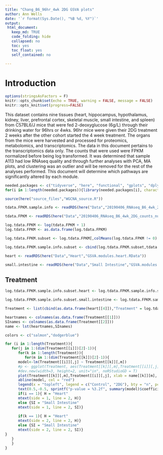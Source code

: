 ```yaml
---
title: "Chang_B6_96hr_4wk 2DG GSVA plots"
author: Ann Wells
date: '`r format(Sys.Date(), "%B %d, %Y")`'
output:
 html_document:
   keep_md: TRUE
   code_folding: hide
   collapsed: no
   toc: yes
   toc_float: yes
   self_contained: no
   
---
```


# Introduction

```r
options(stringsAsFactors = F)
knitr::opts_chunk$set(echo = TRUE, warning = FALSE, message = FALSE)
knitr::opts_knit$set(progress=FALSE)

```

This dataset contains nine tissues (heart, hippocampus, hypothalamus, kidney, liver, prefrontal cortex, skeletal muscle, small intestine, and spleen) from C57BL6/J mice that were fed 2-deoxyglucose (6g/L) through their drinking water for 96hrs or 4wks. 96hr mice were given their 2DG treatment 2 weeks after the other cohort started the 4 week treatment. The organs from the mice were harvested and processed for proteomics, metabolomics, and transcriptomics. The data in this document pertains to the transcriptomics data only. The counts that were used were FPKM normalized before being log transformed. It was determined that sample A113 had low RNAseq quality and through further analyses with PCA, MA plots, and clustering was an outlier and will be removed for the rest of the analyses performed. This document will determine which pathways are significantly altered by each module.

```r
needed.packages <- c("tidyverse", "here", "functional", "gplots", "dplyr", "GeneOverlap", "R.utils", "reshape2","magrittr","data.table", "RColorBrewer","preprocessCore", "ARTool","emmeans", "phia", "gprofiler2","rlist", "plotly","kableExtra","foreach","doParallel","doFuture")
for(i in 1:length(needed.packages)){library(needed.packages[i], character.only = TRUE)}

source(here("source_files","WGCNA_source.R"))
```

```r
tdata.FPKM.sample.info <- readRDS(here("Data","20190406_RNAseq_B6_4wk_2DG_counts_phenotypes.RData"))

tdata.FPKM <- readRDS(here("Data","20190406_RNAseq_B6_4wk_2DG_counts_numeric.RData"))

log.tdata.FPKM <- log(tdata.FPKM + 1)
log.tdata.FPKM <- as.data.frame(log.tdata.FPKM)

log.tdata.FPKM.subset <- log.tdata.FPKM[,colMeans(log.tdata.FPKM != 0) > 0.5] 

log.tdata.FPKM.sample.info.subset <- cbind(log.tdata.FPKM.subset,tdata.FPKM.sample.info[,c(27238:27240)])

heart <- readRDS(here("Data","Heart","GSVA.modules.heart.RData"))

small.intestine <- readRDS(here("Data","Small Intestine","GSVA.modules.small.intestine.RData"))
```

## Treatment
```r
log.tdata.FPKM.sample.info.subset.heart <- log.tdata.FPKM.sample.info.subset %>% rownames_to_column() %>% filter(Tissue == "Heart") %>% column_to_rownames()

log.tdata.FPKM.sample.info.subset.small.intestine <- log.tdata.FPKM.sample.info.subset %>% rownames_to_column() %>% filter(Tissue == "Small Intestine") %>% column_to_rownames()

Treatment <- list(cbind(as.data.frame(heart[[4]]),"Treatment" = log.tdata.FPKM.sample.info.subset.heart$Treatment), cbind(as.data.frame(small.intestine[[18]]),"Treatment" = log.tdata.FPKM.sample.info.subset.small.intestine$Treatment))

heartnames <- colnames(as.data.frame(Treatment[[1]]))
SInames <- colnames(as.data.frame(Treatment[[2]]))
name <- lst(heartnames,SInames) 

colors <- c("salmon","dodgerblue")

for (i in 1:length(Treatment)){
   for(j in 1:(dim(Treatment[[i]])[2]-1)){
      for(k in 1:length(Treatment)){
         for(m in 1:(dim(Treatment[[k]])[2]-1)){
      model<-lm(Treatment[[i]][,j] ~ Treatment[[k]][,m])
      #p <- ggplot(Treatment, aes(Treatment[[k]][,m],Treatment[[i]][,j])) + geom_point()
      #dev.new(width=3, height=2, unit="in", noRStudioGD = T)
      plot(Treatment[[k]][,m],Treatment[[i]][,j], xlab = name[[k]][m], ylab = name[[i]][j], col = colors[factor(log.tdata.FPKM.sample.info.subset.heart$Treatment)], pch = 16)
      abline(model, col = "red")
      legend(x = "topleft", legend = c("Control", "2DG"), bty = "n", pch =16, col = colors[factor(log.tdata.FPKM.sample.info.subset.heart$Treatment)])
      text(0.5,-0.5, sprintf("p-value = %3.2f", summary(model)$coefficients[2,4]))
      if(i == 1){ H = "Heart"
      mtext(side = 1, line = 2, H)}
      else {SI = "Small Intestine" 
      mtext(side = 1, line = 2, SI)}
      
      if(k == 1){ H = "Heart"
      mtext(side = 2, line = 2, H)}
      else {SI = "Small Intestine" 
      mtext(side = 2, line = 2, SI)}
}
   }
   }
}

```

<!-- ## Time -->
<!-- ```{r, cache=TRUE} -->
<!-- log.tdata.FPKM.sample.info.subset.heart <- log.tdata.FPKM.sample.info.subset %>% rownames_to_column() %>% filter(Tissue == "Heart") %>% column_to_rownames() -->

<!-- log.tdata.FPKM.sample.info.subset.small.intestine <- log.tdata.FPKM.sample.info.subset %>% rownames_to_column() %>% filter(Tissue == "Small Intestine") %>% column_to_rownames() -->

<!-- log.tdata.FPKM.sample.info.subset.spleen <- log.tdata.FPKM.sample.info.subset %>% rownames_to_column() %>% filter(Tissue == "Spleen") %>% column_to_rownames() -->

<!-- Treatment <- list(cbind(as.data.frame(heart[[16]]),"Treatment" = log.tdata.FPKM.sample.info.subset.heart$Treatment), cbind(as.data.frame(small.intestine[[7]]),"Treatment" = log.tdata.FPKM.sample.info.subset.small.intestine$Treatment), -->
<!-- cbind(as.data.frame(spleen[[18]]),"Treatment" = log.tdata.FPKM.sample.info.subset.spleen$Treatment), -->
<!-- cbind(as.data.frame(spleen[[29]]),"Treatment" = log.tdata.FPKM.sample.info.subset.spleen$Treatment)) -->

<!-- heartnames <- colnames(as.data.frame(Treatment[[1]])) -->
<!-- SInames <- colnames(as.data.frame(Treatment[[2]])) -->
<!-- spleennames <- colnames(as.data.frame(Treatment[[3]])) -->
<!-- spleennames2 <- colnames(as.data.frame(Treatment[[4]])) -->
<!-- name <- lst(heartnames,SInames, spleennames, spleennames2) -->

<!-- colors <- c("lightblue","darkolivegreen") -->

<!-- for (i in 1:length(Treatment)){ -->
<!--    for(j in 1:(dim(Treatment[[i]])[2]-1)){ -->
<!--       for(k in 1:length(Treatment)){ -->
<!--          for(m in 1:(dim(Treatment[[k]])[2]-1)){ -->
<!--       model<-lm(Treatment[[i]][,j] ~ Treatment[[k]][,m]) -->
<!--       plot(Treatment[[k]][,m],Treatment[[i]][,j], xlab = name[[k]][m], ylab = name[[i]][j], col = colors[factor(log.tdata.FPKM.sample.info.subset.heart$Treatment)], pch = 16) -->
<!--       abline(model, col = "red") -->
<!--       legend(x = "topleft", legend = c("Control", "2DG"), bty = "n", pch =16, col = colors[factor(log.tdata.FPKM.sample.info.subset.heart$Treatment)]) -->
<!--       text(0.5,-0.5, sprintf("p-value = %3.2f", summary(model)$coefficients[2,4])) -->

<!--       if(i == 1){ H = "Heart" -->
<!--       mtext(side = 1, line = 2, H)} -->
<!--       else if(i == 2) {SI = "Small Intestine"  -->
<!--       mtext(side = 1, line = 2, SI)} -->
<!--       else if(i == 3) {S = "Spleen"  -->
<!--       mtext(side = 1, line = 2, S)} -->
<!--       else if(i == 4) {SI = "Spleen"  -->
<!--       mtext(side = 1, line = 2, S)} -->

<!--       if(k == 1){ H = "Heart" -->
<!--       mtext(side = 1, line = 2, H)} -->
<!--       else if(k == 2) {SI = "Small Intestine"  -->
<!--       mtext(side = 1, line = 2, SI)} -->
<!--       else if(k == 3) {S = "Spleen"  -->
<!--       mtext(side = 1, line = 2, S)} -->
<!--       else if(k == 4) {SI = "Spleen"  -->
<!--       mtext(side = 1, line = 2, S)} -->
<!-- } -->
<!--    } -->
<!--    } -->
<!-- } -->
<!-- ``` -->

<!-- ## Brain -->
<!-- ```{r, cache=TRUE} -->
<!-- log.tdata.FPKM.sample.info.subset.hip.hyp.cortex <- log.tdata.FPKM.sample.info.subset %>% rownames_to_column() %>% filter(Tissue %in% c("Hippocampus","Hypothanamus","Pre-frontal Cortex")) %>% column_to_rownames() -->

<!-- Treatment <- list(cbind(as.data.frame(Brain[[12]]),"Treatment" = log.tdata.FPKM.sample.info.subset.hip.hyp.cortex$Treatment), cbind(as.data.frame(Brain[[38]]),"Treatment" = log.tdata.FPKM.sample.info.subset.hip.hyp.cortex$Treatment)) -->

<!-- brainnames <- colnames(as.data.frame(Treatment[[1]])) -->
<!-- brainnames2 <- colnames(as.data.frame(Treatment[[2]])) -->
<!-- name <- list(brainnames, brainnames2) -->

<!-- colors <- c("salmon","dodgerblue") -->

<!-- for (i in 1:length(Treatment)){ -->
<!--    for(j in 1:(dim(Treatment[[i]])[2]-1)){ -->
<!--       for(k in 1:length(Treatment)){ -->
<!--          for(m in 1:(dim(Treatment[[k]])[2]-1)){ -->
<!--       model<-lm(Treatment[[i]][,j] ~ Treatment[[k]][,m]) -->
<!--       plot(Treatment[[k]][,m],Treatment[[i]][,j], xlab = name[[k]][m], ylab = name[[i]][j], col = colors[factor(log.tdata.FPKM.sample.info.subset.hip.hyp.cortex$Treatment)], pch = 16) -->
<!--       abline(model, col = "red") -->
<!--       legend(x = "topleft", legend = c("Control", "2DG"), bty = "n", pch =16, col = colors[factor(log.tdata.FPKM.sample.info.subset.hip.hyp.cortex$Treatment)]) -->
<!--       text(0.5,-0.5, sprintf("p-value = %3.2f", summary(model)$coefficients[2,4])) -->
<!--       if(i == 1){ B = "Brain" -->
<!--       mtext(side = 1, line = 2, B)} -->
<!--       else {SI = "Brain"  -->
<!--       mtext(side = 1, line = 2, B)} -->

<!--       if(k == 1){ H = "Brain" -->
<!--       mtext(side = 2, line = 2, B)} -->
<!--       else {SI = "Brain"  -->
<!--       mtext(side = 2, line = 2, B)} -->
<!-- } -->
<!--    } -->
<!--    } -->
<!-- } -->
<!-- ``` -->